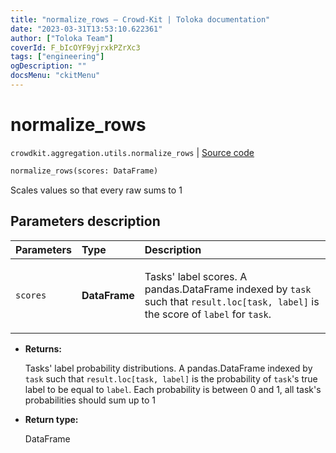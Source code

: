 ```yaml
---
title: "normalize_rows — Crowd-Kit | Toloka documentation"
date: "2023-03-31T13:53:10.622361"
author: ["Toloka Team"]
coverId: F_bIcOYF9yjrxkPZrXc3
tags: ["engineering"]
ogDescription: ""
docsMenu: "ckitMenu"
---
```


# normalize_rows

`crowdkit.aggregation.utils.normalize_rows` | [Source code](https://github.com/Toloka/crowd-kit/blob/v1.2.1/crowdkit/aggregation/utils.py#L88)

```python
normalize_rows(scores: DataFrame)
```

Scales values so that every raw sums to 1

## Parameters description

| Parameters | Type | Description |
| :----------| :----| :-----------|
`scores`|**DataFrame**|<p>Tasks' label scores. A pandas.DataFrame indexed by `task` such that `result.loc[task, label]` is the score of `label` for `task`.</p>

* **Returns:**

  Tasks' label probability distributions.
A pandas.DataFrame indexed by `task` such that `result.loc[task, label]`
is the probability of `task`'s true label to be equal to `label`. Each
probability is between 0 and 1, all task's probabilities should sum up to 1

* **Return type:**

  DataFrame